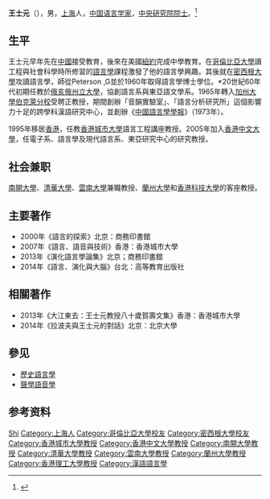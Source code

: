 {{Otheruses|other=名为王士元的其他人物|王春泉}}

'''王士元'''（{{bd|1933年|}}），男，[[上海|上海]]人，[[中华民国|中国]][[语言学家|语言学家]]，[[中央研究院院士|中央研究院院士]]。<ref>{{Cite book|title=中国语言学人名大辞典|author=陈建初, 吴泽顺主编|publisher=岳麓书社|year=1997|isbn=|location=长沙|pages=}}</ref>

== 生平 ==
王士元早年先在[[中國|中國]]接受教育，後來在美國[[紐約|紐約]]完成中學教育。在[[哥倫比亞大學|哥倫比亞大學]]讀工程與社會科學時所修習的[[語言學|語言學]]課程激發了他的語言學興趣。其後就在[[密西根大學|密西根大學]]攻讀語言學，師從Peterson ,G並於1960年取得語言學博士學位。*20世紀60年代初期任教於[[俄亥俄州立大學|俄亥俄州立大學]]，協創語言系與東亞語文學系。1965年轉入[[加州大學伯克萊分校|加州大學伯克萊分校]]受聘正教授，期間創辦「音韻實驗室」、「語言分析研究所」這個影響力十足的跨學科漢語研究中心，並創辦《[[中國語言學學報|中國語言學學報]]》（1973年）。

1995年移居[[香港|香港]]，任教[[香港城市大學|香港城市大學]]語言工程講座教授。2005年加入[[香港中文大學|香港中文大學]]，任電子系、語言學及現代語言系、東亞研究中心的研究教授。

== 社会兼职 ==
[[南開大學|南開大學]]、[[清華大學|清華大學]]、[[雲南大學|雲南大學]]兼職教授、[[蘭州大學|蘭州大學]]和[[香港科技大學|香港科技大學]]的客座教授。

== 主要著作 ==
*2000年《語言的探索》北京：商務印書館
*2007年《語言、語音與技術》香港：香港城市大學
*2013年《演化語言學論集》北京；商務印書館
*2014年《語言、演化與大腦》台北：高等教育出版社

== 相關著作 ==
* 2013年《大江東去：王士元教授八十歲賀壽文集》香港：香港城市大學
* 2014年《拉波夫與王士元的對話》北京：北京大學

== 參见 ==
* [[歷史語言學|歷史語言學]]
* [[語言聲學|聲學語音學]]

== 参考资料 ==
{{reflist}}

{{中央研究院第十九届院士}}

{{Authority control}}
{{DEFAULTSORT:Wang}}
[[Category:王姓|Shi]]
[[Category:上海人|Category:上海人]]
[[Category:哥倫比亞大學校友|Category:哥倫比亞大學校友]]
[[Category:密西根大學校友|Category:密西根大學校友]]
[[Category:香港城市大學教授|Category:香港城市大學教授]]
[[Category:香港中文大學教授|Category:香港中文大學教授]]
[[Category:南開大學教授|Category:南開大學教授]]
[[Category:清華大學教授|Category:清華大學教授]]
[[Category:雲南大學教授|Category:雲南大學教授]]
[[Category:蘭州大學教授|Category:蘭州大學教授]]
[[Category:香港理工大學教授|Category:香港理工大學教授]]
[[Category:漢語語言學|Category:漢語語言學]]